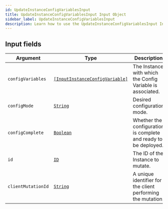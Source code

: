 ```yaml
---
id: UpdateInstanceConfigVariablesInput
title: UpdateInstanceConfigVariablesInput Input Object
sidebar_label: UpdateInstanceConfigVariablesInput
description: Learn how to use the UpdateInstanceConfigVariablesInput Input Object for Builder's API.
---
```


## Input fields

| Argument           | Type                                                                                       | Description                                                     |
| ------------------ | ------------------------------------------------------------------------------------------ | --------------------------------------------------------------- |
| `configVariables`  | [`[InputInstanceConfigVariable]`](/composer/builder/api/schema/input_object/InputInstanceConfigVariable.mdx) | The Instance with which the Config Variable is associated.      |
| `configMode`       | [`String`](/composer/builder/api/schema/scalar/String.mdx)                                                   | Desired configuration mode.                                     |
| `configComplete`   | [`Boolean`](/composer/builder/api/schema/scalar/Boolean.mdx)                                                 | Whether the configuration is complete and ready to be deployed. |
| `id`               | [`ID`](/composer/builder/api/schema/scalar/ID.mdx)                                                           | The ID of the Instance to mutate.                               |
| `clientMutationId` | [`String`](/composer/builder/api/schema/scalar/String.mdx)                                                   | A unique identifier for the client performing the mutation.     |
